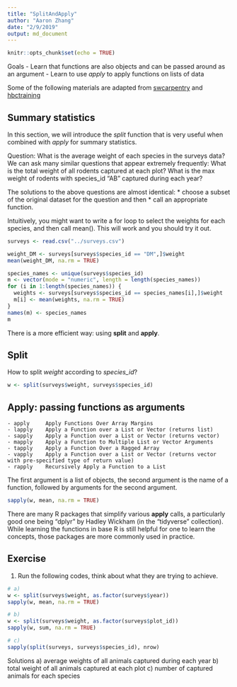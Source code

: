 ```yaml
---
title: "SplitAndApply"
author: "Aaron Zhang"
date: "2/9/2019"
output: md_document
---
```


```r
knitr::opts_chunk$set(echo = TRUE)
```

Goals
- Learn that functions are also objects and can be passed around as an argument
- Learn to use *apply* to apply functions on lists of data

Some of the following materials are adapted from [swcarpentry](https://github.com/swcarpentry/r-novice-gapminder) and [hbctraining](https://github.com/hbctraining/Intro-to-R)

## Summary statistics

In this section, we will introduce the *split* function that is very useful when combined with *apply* for summary statistics.

Question: 
What is the average weight of each species in the surveys data?
We can ask many similar questions that appear extremely frequently:
What is the total weight of all rodents captured at each plot?
What is the max weight of rodents with species_id "AB" captured during each year?

The solutions to the above questions are almost identical: 
* choose a subset of the original dataset for the question and then 
* call an appropriate function.

Intuitively, you might want to write a for loop to select the weights for each species, and then call mean(). This will work and you should try it out.
```r
surveys <- read.csv("../surveys.csv")

weight_DM <- surveys[surveys$species_id == "DM",]$weight
mean(weight_DM, na.rm = TRUE)

species_names <- unique(surveys$species_id)
m <- vector(mode = "numeric", length = length(species_names))
for (i in 1:length(species_names)) {
  weights <- surveys[surveys$species_id == species_names[i],]$weight
  m[i] <- mean(weights, na.rm = TRUE)
}
names(m) <- species_names
m
```

There is a more efficient way: using **split** and **apply**. 

## Split
How to split *weight* according to *species_id*?
```r
w <- split(surveys$weight, surveys$species_id)
```

## Apply: passing functions as arguments

```
- apply     Apply Functions Over Array Margins
- lapply    Apply a Function over a List or Vector (returns list)
- sapply    Apply a Function over a List or Vector (returns vector)
- mapply    Apply a Function to Multiple List or Vector Arguments
- tapply    Apply a Function Over a Ragged Array
- vapply    Apply a Function over a List or Vector (returns vector with pre-specified type of return value)
- rapply    Recursively Apply a Function to a List
```

The first argument is a list of objects, the second argument is the name of a function, followed by arguments for the second argument. 

```r
sapply(w, mean, na.rm = TRUE)
```

There are many R packages that simplify various **apply** calls, a particularly good one being "dplyr" by Hadley Wickham (in the "tidyverse" collection). While learning the functions in base R is still helpful for one to learn the concepts, those packages are more commonly used in practice.

## Exercise

1. Run the following codes, think about what they are trying to achieve.
```r
# a)
w <- split(surveys$weight, as.factor(surveys$year))
sapply(w, mean, na.rm = TRUE)

# b)
w <- split(surveys$weight, as.factor(surveys$plot_id))
sapply(w, sum, na.rm = TRUE)

# c)
sapply(split(surveys, surveys$species_id), nrow)
```

Solutions
a) average weights of all animals captured during each year
b) total weight of all animals captured at each plot
c) number of captured animals for each species
